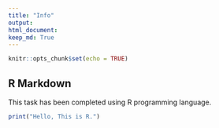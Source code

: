 ```yaml
---
title: "Info"
output: 
html_document: 
keep_md: True
---
```


```r
knitr::opts_chunk$set(echo = TRUE)
```

## R Markdown

This task has been completed using R programming language.

```r
print("Hello, This is R.")
```

